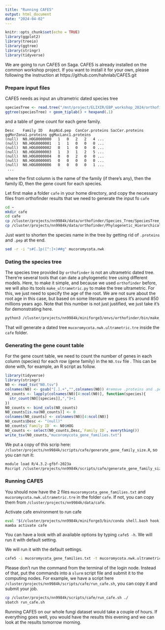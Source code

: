 ```yaml
---
title: "Running CAFE5"
output: html_document
date: "2024-04-02"
---
```


```r
knitr::opts_chunk$set(echo = TRUE)
library(ggplot2)
library(treeio)
library(ggtree)
library(stringr)
library(tidyverse)
```

We are going to run CAFE5 on Saga. CAFE5 is already installed on the common workshop project. If you want to install it for your own, please following the instruction at https://github.com/hahnlab/CAFE5.git


### Prepare input files 

CAFE5 needs as input an ultrametric dated species tree

```r
speciesTree <- read.tree("/mnt/project/ELIXIR/EBP_workshop_2024/orthofinder/Results_Mar18/Species_Tree/SpeciesTree_rooted_node_labels.ultrametric.tree")
ggtree(speciesTree) + geom_tiplab() + hexpand(.1) 
```

and a table of gene count for each gene family.

```
Desc	Family ID	AspNid.pep	ConCor.proteins	SacCer.proteins	ggMorZona1.proteins	ggMucLanc1.proteins
(null)	N0.HOG0000000	1	0	2	2	4 ...
(null)	N0.HOG0000001	1	1	0	0	0 ...
(null)	N0.HOG0000002	0	1	0	0	0 ...
(null)	N0.HOG0000003	1	3	1	2	5 ...
(null)	N0.HOG0000004	0	0	2	0	0 ...
(null)	N0.HOG0000005	0	0	0	0	0 ...
(null)	N0.HOG0000006	0	0	0	0	1 ...
 ...
```
where the first column is the name of the family (if there's any), then the family ID, then the gene
count for each species.

Let first make a folder `cafe` in your home directory, and copy the necessary files from orthofinder results that
we need to generate the input fo `cafe`

```bash
cd ~
mkdir cafe
cd cafe
cp /cluster/projects/nn9984k/data/orthofinder/Species_Tree/SpeciesTree_rooted_node_labels.txt mucoromycota.nwk
cp /cluster/projects/nn9984k/data/orthofinder/Phylogenetic_Hierarchical_Orthogroups/N0.tsv ./
```

Just want to shorten the species name in the tree by getting rid of `.proteins` and `.pep` at the end.

```bash
sed -r -i "s#[.]p([^:]+)##g" mucoromycota.nwk 
```

### Dating the species tree

The species tree provided by `orthofinder` is not an ultrametric dated tree. There're several tools that can date a phylogenetic tree using different models. Here, to make it simple, and because we used `orthofinder` before, we will also its tools `make_ultrametric.py` 
to make the tree ultrametric. For this, we just need to specify the age of the root. We are not 
sure about the root age in this case, but based on some literature we guess it's around 850 millions years ago.
Note that this number is not just justified, we just take it's for demonstrating here. 

```bash
python3 /cluster/projects/nn9984k/miniforge3/envs/orthofinder/bin/make_ultrametric.py -r 850 mucoromycota.nwk
```

That will generate a dated tree `mucoromycota.nwk.ultrametric.tre` inside the `cafe` folder.

### Generating the gene count table

For the gene count table, we need to count the number of genes in each column (species) for each row (gene family) in the
`N0.tsv` file . This can be done with, for example, an R script as follow. 


```r
library(tidyverse)
library(stringr)
N0 <- read_tsv("N0.tsv")
colnames(N0) <- gsub("[.].+","",colnames(N0)) #remove .proteins and .pep and the end of the species name
N0_counts <- lapply(colnames(N0)[4:ncol(N0)], function(species){
  str_count(N0[[species]],",")+1
})
N0_counts <- bind_cols(N0_counts)
N0_counts[is.na(N0_counts)] <- 0
colnames(N0_counts) <- colnames(N0)[4:ncol(N0)]
N0_counts$Desc <- "(null)"
N0_counts$`Family ID` <- N0$HOG  
N0_counts <- select(N0_counts,Desc,`Family ID`, everything())
write_tsv(N0_counts,"mucoromycota_gene_families.txt")
```

We put a copy of this scrip here: `/cluster/projects/nn9984k/scripts/cafe/generate_gene_family_size.R`, so you can run it:

```bash
module load R/4.3.2-gfbf-2023a
Rscript /cluster/projects/nn9984k/scripts/cafe/generate_gene_family_size.R 
```

### Running CAFE5

You should now have the 2 files `mucoromycota_gene_families.txt` and `mucoromycota.nwk.ultrametric.tre` in the folder `cafe`. If not, you can copy them from `/cluster/projects/nn9984k/data/cafe`.

Activate cafe environment to run cafe

```bash
eval "$(/cluster/projects/nn9984k/miniforge3/bin/conda shell.bash hook)"
mamba activate cafe
```

You can have a look with all available options by typing `cafe5 -h`. We will run it with default setting.

We will run it with the default settings.

```bash
cafe5 -i mucoromycota_gene_families.txt -t mucoromycota.nwk.ultrametric.tre -o cafe_results
```

Please don't run the command from the terminal of the login node. Instead of that, put the commands
into a `slurm` script file and submit it to the computing nodes. For example, we have a script here
`/cluster/projects/nn9984k/scripts/cafe/run_cafe.sh`, you can copy it and submit your job.

```bash
cp /cluster/projects/nn9984k/scripts/cafe/run_cafe.sh ./
sbatch run_cafe.sh
```

Running CAFE5 on our whole fungi dataset would take a couple of hours. If everything goes well, you would have the results this evening and we can look at the results tomorrow morning.


